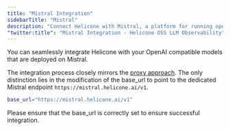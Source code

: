 ```yaml
---
title: "Mistral Integration"
sidebarTitle: "Mistral"
description: "Connect Helicone with Mistral, a platform for running open-source language models. Monitor and optimize your AI applications using Mistral's powerful models through a simple base_url configuration."
"twitter:title": "Mistral Integration - Helicone OSS LLM Observability"
---
```


You can seamlessly integrate Helicone with your OpenAI compatible models that are deployed on Mistral.

The integration process closely mirrors the [proxy approach](/integrations/openai/javascript). The only distinction lies in the modification of the base_url to point to the dedicated Mistral endpoint `https://mistral.helicone.ai/v1`.

```bash
base_url="https://mistral.helicone.ai/v1"
```

Please ensure that the base_url is correctly set to ensure successful integration.

